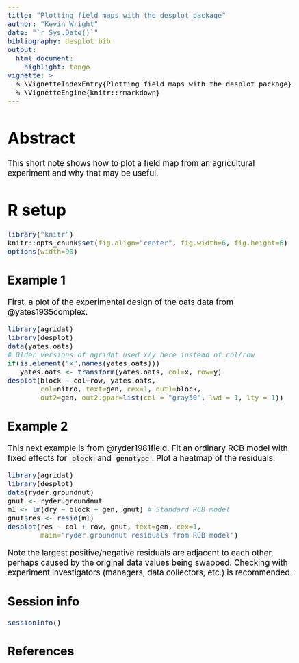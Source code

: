 ---
title: "Plotting field maps with the desplot package"
author: "Kevin Wright"
date: "`r Sys.Date()`"
bibliography: desplot.bib
output:
  html_document:
    highlight: tango
vignette: >
  % \VignetteIndexEntry{Plotting field maps with the desplot package}
  % \VignetteEngine{knitr::rmarkdown}
---
<style type="text/css">
body, td { font-size: 14pt; color: #000; padding:1em; }
code, pre, #ws, #message { font-size: 12pt;
  color: #000; background-color: #f5f5f5; }
code {border: 1px solid #e0e0e0; padding: 0 5px;}
pre > code { border: 0; }
</style>

# Abstract

This short note shows how to plot a field map from an agricultural experiment
and why that may be useful.

# R setup

```{r setup}
library("knitr")
knitr::opts_chunk$set(fig.align="center", fig.width=6, fig.height=6)
options(width=90)
```

## Example 1

First, a plot of the experimental design of the oats data from @yates1935complex.
```{r yates}
library(agridat)
library(desplot)
data(yates.oats)
# Older versions of agridat used x/y here instead of col/row
if(is.element("x",names(yates.oats)))
   yates.oats <- transform(yates.oats, col=x, row=y)
desplot(block ~ col+row, yates.oats,
        col=nitro, text=gen, cex=1, out1=block,
        out2=gen, out2.gpar=list(col = "gray50", lwd = 1, lty = 1))
```

## Example 2

This next example is from @ryder1981field.  Fit an ordinary RCB model with fixed
effects for `block` and `genotype`.  Plot a heatmap of the residuals.
```{r ryder}
library(agridat)
library(desplot)
data(ryder.groundnut)
gnut <- ryder.groundnut
m1 <- lm(dry ~ block + gen, gnut) # Standard RCB model
gnut$res <- resid(m1)
desplot(res ~ col + row, gnut, text=gen, cex=1,
        main="ryder.groundnut residuals from RCB model")
```
Note the largest positive/negative residuals are adjacent to each other,
perhaps caused by the original data values being swapped.  Checking with
experiment investigators (managers, data collectors, etc.) is recommended.

## Session info

```{r session}
sessionInfo()
```

## References
	
